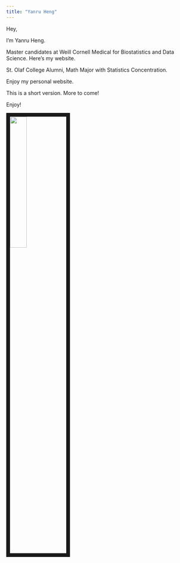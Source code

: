 ```yaml
---
title: "Yanru Heng"
---
```


Hey, 

I'm Yanru Heng.

Master candidates at Weill Cornell Medical for Biostatistics and Data Science. Here's my website. 

St. Olaf College Alumni, Math Major with Statistics Concentration.

Enjoy my personal website.

This is a short version. More to come! 

Enjoy!



<img src = "/Users/yanru/Documents/DataSci/Assignments/hengyr.github.io/hyr.jpeg" style="width: 30%;
border: 10px solid; margin-right: 20px" align = "left">